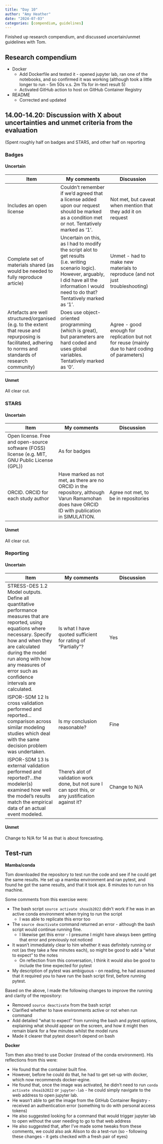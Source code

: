 ```yaml
---
title: "Day 10"
author: "Amy Heather"
date: "2024-07-03"
categories: [compendium, guidelines]
---
```


::: {.callout-note}

Finished up research compendium, and discussed uncertain/unmet guidelines with Tom.

:::


## Research compendium

* Docker
    * Add Dockerfile and tested it - opened jupyter lab, ran one of the notebooks, and so confirmed it was working (although took a little longer to run - 5m 50s v.s. 2m 11s for in-text result 5)
    * Activated GitHub action to host on GitHub Container Registry
* README
    * Corrected and updated

## 14.00-14.20: Discussion with X about uncertainties and unmet criteria from the evaluation

(Spent roughly half on badges and STARS, and other half on reporting

### Badges

#### Uncertain

| Item | My comments | Discussion |
| --- | --- | --- |
| Includes an open license | Couldn’t remember if we’d agreed that a license added upon our request should be marked as a condition met or not. Tentatively marked as ‘1’. | Not met, but caveat when mention that they add it on request |
| Complete set of materials shared (as would be needed to fully reproduce article) | Uncertain on this, as I had to modify the script alot to get results (i.e. writing scenario logic). However, arguably, I did have all the information I would need to do that? Tentatively marked as ‘1’. | Unmet - had to make new materials to reproduce (and not just troubleshooting)
| Artefacts are well structured/organised (e.g. to the extent that reuse and repurposing is facilitated, adhering to norms and standards of research community) | Does use object-oriented programming (which is great), but parameters are hard coded and uses global variables. Tentatively marked as ‘0’. | Agree - good enough for replication but not for reuse (mainly due to hard coding of parameters) |

#### Unmet

All clear cut.

### STARS

#### Uncertain

| Item | My comments | Discussion |
| --- | --- | --- |
| Open license. Free and open-source software (FOSS) license (e.g. MIT, GNU Public License (GPL)) | As for badges |
| ORCID. ORCID for each study author | Have marked as not met, as there are no ORCID in the repository, although Varun Ramamohan does have ORCID ID with publication in SIMULATION. | Agree not met, to be in repositories |

#### Unmet

All clear cut.

### Reporting

#### Uncertain

| Item | My comments | Discussion |
| --- | --- | --- |
| STRESS-DES 1.2 Model outputs. Define all quantitative performance measures that are reported, using equations where necessary. Specify how and when they are calculated during the model run along with how any measures of error such as confidence intervals are calculated. | Is what I have quoted sufficient for rating of “Partially”? | Yes |
| ISPOR-SDM 12 Is cross validation performed and reported…comparison across similar modeling studies which deal with the same decision problem was undertaken. | Is my conclusion reasonable? | Fine |
| ISPOR-SDM  13 Is external validation performed and reported?…the modeler(s) examined how well the model’s results match the empirical data of an actual event modeled. | There’s alot of validation work done, but not sure I can spot this, or any justification against it? | Change to N/A |

#### Unmet

Change to N/A for 14 as that is about forecasting.

## Test-run

**Mamba/conda**

Tom downloaded the repository to test run the code and see if he could get the same results. He set up a mamba environment and ran pytest, and found he got the same results, and that it took apx. 8 minutes to run on his machine.

Some comments from this exercise were:

* The bash script `source activate shoaib2022` didn't work if he was in an active conda environment when trying to run the script
    * I was able to replicate this error too
* The `source deactivate` command returned an error - although the bash script would continue running fine.
    * I likewise get this error - I presume I might have always been getting that error and previously not noticed
* It wasn't immediately clear to him whether it was definitely running or not (as they take a few minutes each), so might be good to add a "what to expect" to the notes
    * On reflection from this conversation, I think it would also be good to include the time expected for pytest
* My description of pytest was ambiguous - on reading, he had assumed that it required you to have run the bash script first, before running pytest.

Based on the above, I made the following changes to improve the running and clarity of the repository:

* Removed `source deactivate` from the bash script
* Clarified whether to have environments active or not when run command
* Add detailed "what to expect" from running the bash and pytest options, explaining what should appear on the screen, and how it might then remain blank for a few minutes whilst the model runs
* Made it clearer that pytest doesn't depend on bash

**Docker**

Tom then also tried to use Docker (instead of the conda environment). His reflections from this were:

* He found that the container built fine.
* However, before he could do that, he had to get set-up with docker, which now recommends docker-egine.
* He found that, once the image was activated, he didn't need to run `conda activate shoaib2022` or `jupyter-lab` - he could simply navigate to the web address to open jupyter lab.
* He wasn't able to get the image from the GitHub Container Registry - received an authentication error (something to do with personal access tokens)
* He also suggested looking for a command that would trigger jupyter lab to open without the user needing to go to that web address
* He also suggested that, after I've made some tweaks from these comments, we could also ask Alison to do a test-run (so - following these changes - it gets checked with a fresh pair of eyes)